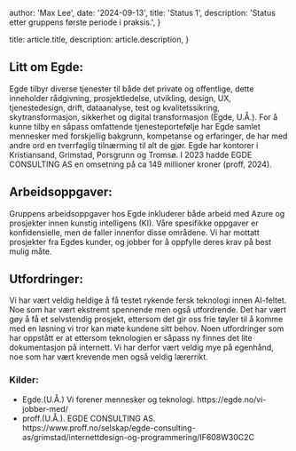 
  author: 'Max Lee',
  date: '2024-09-13',
  title: 'Status 1',
  description:
    'Status etter gruppens første periode i praksis.',
}

  title: article.title,
  description: article.description,
}


<h2>Litt om Egde:</h2>
Egde tilbyr diverse tjenester til både det private og offentlige, dette inneholder rådgivning, prosjektledelse, utvikling, design, UX, tjenestedesign, drift, dataanalyse, test og kvalitetssikring, skytransformasjon, sikkerhet og digital transformasjon (Egde, U.Å.). For å kunne tilby en såpass omfattende tjenesteportefølje har Egde samlet mennesker med forskjellig bakgrunn, kompetanse og erfaringer, de har med andre ord en tverrfaglig tilnærming til alt de gjør. Egde har kontorer i Kristiansand, Grimstad, Porsgrunn og Tromsø. I 2023 hadde EGDE CONSULTING AS en omsetning på ca 149 millioner kroner (proff, 2024).

<h2>Arbeidsoppgaver:</h2>
Gruppens arbeidsoppgaver hos Egde inkluderer både arbeid med Azure og prosjekter innen kunstig intelligens (KI). Våre spesifikke oppgaver er konfidensielle, men de faller innenfor disse områdene. Vi har mottatt prosjekter fra Egdes kunder, og jobber for å oppfylle deres krav på best mulig måte.
<Image src={gruppeBilde} alt=""/>
<h2>Utfordringer:</h2>
Vi har vært veldig heldige å få testet rykende fersk teknologi innen AI-feltet. Noe som har vært ekstremt spennende men også utfordrende. Det har vært gøy å få et selvstendig prosjekt, ettersom det gir oss frie tøyler til å komme med en løsning vi tror kan møte kundene sitt behov. Noen utfordringer som har oppstått er at ettersom teknologien er såpass ny finnes det lite dokumentasjon på internett. Vi har derfor vært veldig mye på egenhånd, noe som har vært krevende men også veldig lærerrikt.

<h3>Kilder:</h3>
<ul>
<li> Egde.(U.Å.) Vi forener mennesker og teknologi.
    https://egde.no/vi-jobber-med/</li>
<li>proff.(U.Å.). EGDE CONSULTING AS.
    https://www.proff.no/selskap/egde-consulting-as/grimstad/internettdesign-og-programmering/IF608W30C2C </li>
</ul>
